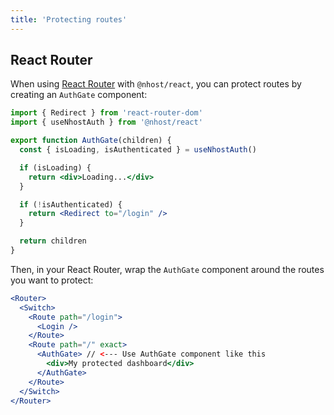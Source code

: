 ```yaml
---
title: 'Protecting routes'
---
```


## React Router

When using [React Router](https://reactrouter.com/web/guides/quick-start) with `@nhost/react`, you can protect routes by creating an `AuthGate` component:

```jsx
import { Redirect } from 'react-router-dom'
import { useNhostAuth } from '@nhost/react'

export function AuthGate(children) {
  const { isLoading, isAuthenticated } = useNhostAuth()

  if (isLoading) {
    return <div>Loading...</div>
  }

  if (!isAuthenticated) {
    return <Redirect to="/login" />
  }

  return children
}
```

Then, in your React Router, wrap the `AuthGate` component around the routes you want to protect:

```jsx
<Router>
  <Switch>
    <Route path="/login">
      <Login />
    </Route>
    <Route path="/" exact>
      <AuthGate> // <--- Use AuthGate component like this
        <div>My protected dashboard</div>
      </AuthGate>
    </Route>
  </Switch>
</Router>
```
